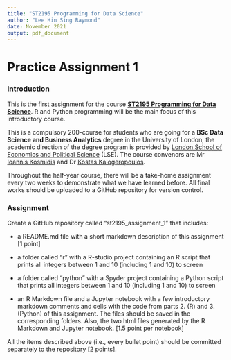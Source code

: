 ```yaml
---
title: "ST2195 Programming for Data Science"
author: "Lee Hin Sing Raymond"
date: November 2021
output: pdf_document
---
```


# Practice Assignment 1

### Introduction

This is the first assignment for the course [**ST2195 Programming for Data Science**](https://www.lse.ac.uk/study-at-lse/uolip/Assets/documents/21-22-CIS-Sheets/ST2195-Programming-for-data-science.pdf). R and Python programming will be the main focus of this introductory course.

This is a compulsory 200-course for students who are going for a **BSc Data Science and Business Analytics** degree in the University of London, the academic direction of the degree program is provided by [London School of Economics and Political Science](https://www.lse.ac.uk/) (LSE). The course convenors are Mr [Ioannis Kosmidis](https://www.ikosmidis.com/) and Dr [Kostas Kalogeropoulos](https://www.lse.ac.uk/Statistics/People/Dr-Kostas-Kalogeropoulos).

Throughout the half-year course, there will be a take-home assignment every two weeks to demonstrate what we have learned before. All final works should be uploaded to a GitHub repository for version control.

### Assignment

Create a GitHub repository called “st2195_assignment_1” that includes:

* a README.md file with a short markdown description of this assignment [1 point]

* a folder called “r” with a R-studio project containing an R script that prints all integers between 1 and 10 (including 1 and 10) to screen

* a folder called “python” with a Spyder project containing a Python script that prints all integers between 1 and 10 (including 1 and 10) to screen

* an R Markdown file and a Jupyter notebook with a few introductory markdown comments and cells with the code from parts 2. (R) and 3. (Python) of this assignment. The files should be saved in the corresponding folders. Also, the two html files generated by the R Markdown and Jupyter notebook. [1.5 point per notebook]

All the items described above (i.e., every bullet point) should be committed separately 
to the repository [2 points].
